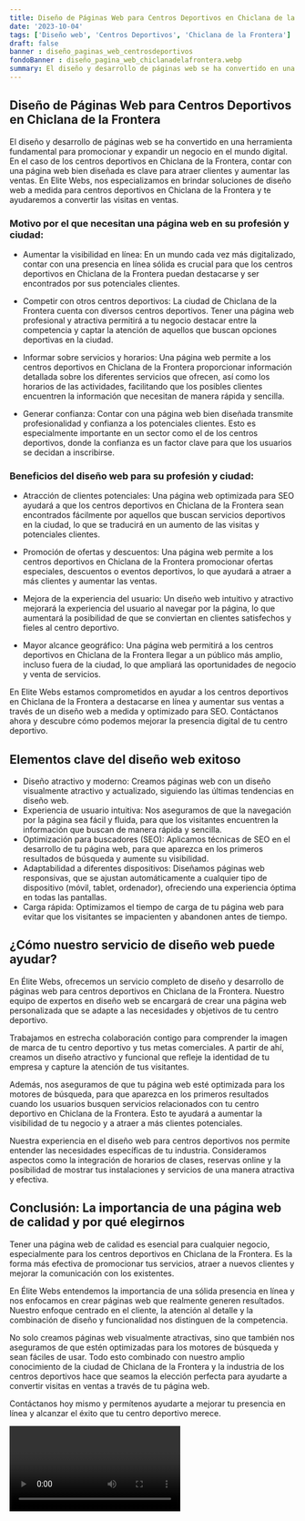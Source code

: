 ```yaml
---
title: Diseño de Páginas Web para Centros Deportivos en Chiclana de la Frontera
date: '2023-10-04'
tags: ['Diseño web', 'Centros Deportivos', 'Chiclana de la Frontera']
draft: false
banner : diseño_paginas_web_centrosdeportivos
fondoBanner : diseño_pagina_web_chiclanadelafrontera.webp
summary: El diseño y desarrollo de páginas web se ha convertido en una herramienta fundamental para promocionar y expandir un negocio en el mundo digital. En el caso de los centros deportivos en Chiclana de la Frontera, contar con una página web bien diseñada es clave para atraer clientes y aumentar las ventas. En Elite Webs, nos especializamos en brindar soluciones de diseño web a medida para centros deportivos en Chiclana de la Frontera y te ayudaremos a convertir las visitas en ventas.
---
```


## Diseño de Páginas Web para Centros Deportivos en Chiclana de la Frontera

El diseño y desarrollo de páginas web se ha convertido en una herramienta fundamental para promocionar y expandir un negocio en el mundo digital. En el caso de los centros deportivos en Chiclana de la Frontera, contar con una página web bien diseñada es clave para atraer clientes y aumentar las ventas. En Elite Webs, nos especializamos en brindar soluciones de diseño web a medida para centros deportivos en Chiclana de la Frontera y te ayudaremos a convertir las visitas en ventas.

### Motivo por el que necesitan una página web en su profesión y ciudad:

- Aumentar la visibilidad en línea: En un mundo cada vez más digitalizado, contar con una presencia en línea sólida es crucial para que los centros deportivos en Chiclana de la Frontera puedan destacarse y ser encontrados por sus potenciales clientes.

- Competir con otros centros deportivos: La ciudad de Chiclana de la Frontera cuenta con diversos centros deportivos. Tener una página web profesional y atractiva permitirá a tu negocio destacar entre la competencia y captar la atención de aquellos que buscan opciones deportivas en la ciudad.

- Informar sobre servicios y horarios: Una página web permite a los centros deportivos en Chiclana de la Frontera proporcionar información detallada sobre los diferentes servicios que ofrecen, así como los horarios de las actividades, facilitando que los posibles clientes encuentren la información que necesitan de manera rápida y sencilla.

- Generar confianza: Contar con una página web bien diseñada transmite profesionalidad y confianza a los potenciales clientes. Esto es especialmente importante en un sector como el de los centros deportivos, donde la confianza es un factor clave para que los usuarios se decidan a inscribirse.

### Beneficios del diseño web para su profesión y ciudad:

- Atracción de clientes potenciales: Una página web optimizada para SEO ayudará a que los centros deportivos en Chiclana de la Frontera sean encontrados fácilmente por aquellos que buscan servicios deportivos en la ciudad, lo que se traducirá en un aumento de las visitas y potenciales clientes.

- Promoción de ofertas y descuentos: Una página web permite a los centros deportivos en Chiclana de la Frontera promocionar ofertas especiales, descuentos o eventos deportivos, lo que ayudará a atraer a más clientes y aumentar las ventas.

- Mejora de la experiencia del usuario: Un diseño web intuitivo y atractivo mejorará la experiencia del usuario al navegar por la página, lo que aumentará la posibilidad de que se conviertan en clientes satisfechos y fieles al centro deportivo.

- Mayor alcance geográfico: Una página web permitirá a los centros deportivos en Chiclana de la Frontera llegar a un público más amplio, incluso fuera de la ciudad, lo que ampliará las oportunidades de negocio y venta de servicios.

En Elite Webs estamos comprometidos en ayudar a los centros deportivos en Chiclana de la Frontera a destacarse en línea y aumentar sus ventas a través de un diseño web a medida y optimizado para SEO. Contáctanos ahora y descubre cómo podemos mejorar la presencia digital de tu centro deportivo.

<GifSeo />

<Cta />

## Elementos clave del diseño web exitoso

- Diseño atractivo y moderno: Creamos páginas web con un diseño visualmente atractivo y actualizado, siguiendo las últimas tendencias en diseño web.
- Experiencia de usuario intuitiva: Nos aseguramos de que la navegación por la página sea fácil y fluida, para que los visitantes encuentren la información que buscan de manera rápida y sencilla.
- Optimización para buscadores (SEO): Aplicamos técnicas de SEO en el desarrollo de tu página web, para que aparezca en los primeros resultados de búsqueda y aumente su visibilidad.
- Adaptabilidad a diferentes dispositivos: Diseñamos páginas web responsivas, que se ajustan automáticamente a cualquier tipo de dispositivo (móvil, tablet, ordenador), ofreciendo una experiencia óptima en todas las pantallas.
- Carga rápida: Optimizamos el tiempo de carga de tu página web para evitar que los visitantes se impacienten y abandonen antes de tiempo.

## ¿Cómo nuestro servicio de diseño web puede ayudar?

En Élite Webs, ofrecemos un servicio completo de diseño y desarrollo de páginas web para centros deportivos en Chiclana de la Frontera. Nuestro equipo de expertos en diseño web se encargará de crear una página web personalizada que se adapte a las necesidades y objetivos de tu centro deportivo.

Trabajamos en estrecha colaboración contigo para comprender la imagen de marca de tu centro deportivo y tus metas comerciales. A partir de ahí, creamos un diseño atractivo y funcional que refleje la identidad de tu empresa y capture la atención de tus visitantes.

Además, nos aseguramos de que tu página web esté optimizada para los motores de búsqueda, para que aparezca en los primeros resultados cuando los usuarios busquen servicios relacionados con tu centro deportivo en Chiclana de la Frontera. Esto te ayudará a aumentar la visibilidad de tu negocio y a atraer a más clientes potenciales.

Nuestra experiencia en el diseño web para centros deportivos nos permite entender las necesidades específicas de tu industria. Consideramos aspectos como la integración de horarios de clases, reservas online y la posibilidad de mostrar tus instalaciones y servicios de una manera atractiva y efectiva.

## Conclusión: La importancia de una página web de calidad y por qué elegirnos

Tener una página web de calidad es esencial para cualquier negocio, especialmente para los centros deportivos en Chiclana de la Frontera. Es la forma más efectiva de promocionar tus servicios, atraer a nuevos clientes y mejorar la comunicación con los existentes.

En Élite Webs entendemos la importancia de una sólida presencia en línea y nos enfocamos en crear páginas web que realmente generen resultados. Nuestro enfoque centrado en el cliente, la atención al detalle y la combinación de diseño y funcionalidad nos distinguen de la competencia.

No solo creamos páginas web visualmente atractivas, sino que también nos aseguramos de que estén optimizadas para los motores de búsqueda y sean fáciles de usar. Todo esto combinado con nuestro amplio conocimiento de la ciudad de Chiclana de la Frontera y la industria de los centros deportivos hace que seamos la elección perfecta para ayudarte a convertir visitas en ventas a través de tu página web.

Contáctanos hoy mismo y permítenos ayudarte a mejorar tu presencia en línea y alcanzar el éxito que tu centro deportivo merece.

<Video />

<CtaBot job='Centros Deportivos' city='Chiclana de la Frontera'/>

<Gmaps query='Chiclana de la Frontera+españa+maps' />